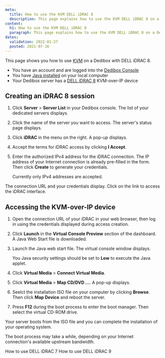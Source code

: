 ```yaml
---
meta:
  title: How to use the KVM DELL iDRAC 8
  description: This page explains how to use the KVM DELL iDRAC 8 on a Dedibox
content:
  h1: How to use the KVM DELL iDRAC 8
  paragraph: This page explains how to use the KVM DELL iDRAC 8 on a Dedibox
dates:
  validation: 2022-01-27
  posted: 2021-07-16
---
```


This page shows you how to use [KVM](/dedibox/kvm-over-ip/concepts/#kvm-over-ip) on a Dedibox with DELL iDRAC 8.

<Message type="requirement">

  - You have an account and are logged into the [Dedibox Console](https://console.online.net) 
  - You have [Java installed](https://www.java.com/en/download/help/download_options.html) on your local computer
  - Your Dedibox server has a [DELL iDRAC 8](https://www.dell.com/support/manuals/en-us/idrac8-with-lc-v2.05.05.05/idrac8_2.05.05.05_ug/overview) KVM-over-IP device  

</Message>

## Creating an iDRAC 8 session

1. Click **Server** > **Server List** in your Dedibox console. The list of your dedicated servers displays.

2. Click the name of the server you want to access. The server's status page displays.

3. Click **iDRAC** in the menu on the right. A pop-up displays.

    <Lightbox src="scaleway_idrac.webp" alt="" />

4. Accept the terms for iDRAC access by clicking **I Accept**.

5. Enter the authorized IPv4 address for the iDRAC connection. The IP address of your Internet connection is already pre-filled in the form. Then click **Create** to generate your credentials.

    <Message type="note">

    Currently only IPv4 addresses are accepted.

    </Message>

The connection URL and your credentials display. Click on the link to access the iDRAC interface.

## Accessing the KVM-over-IP device 

1. Open the connection URL of your iDRAC in your web browser, then log in using the credentials displayed during access creation. 

2. Click **Launch** in the **Virtual Console Preview** section of the dashboard. A Java Web Start file is downloaded.
    <Lightbox src="scaleway_idrac8_dashboard.webp" alt="" />

3. Launch the Java web start file. The virtual console window displays.

    <Message typ="tip">

    You Java security settings should be set to **Low** to execute the Java applet.

    </Message>

4.  Click **Virtual Media** > **Connect Virtual Media**.

    <Lightbox src="scaleway_idrac8_connect_vm.webp" alt="" />

5. Click **Virtual Media** > **Map CD/DVD ...**. A pop-up displays.

    <Lightbox src="scaleway_idrac8_map_cd.webp" alt="" />

6. Seelct the installation ISO file on your computer by clicking **Browse**. Then click **Map Device** and reboot the server. 

    <Lightbox src="scaleway_idrac8_iso.webp" alt="" /> 

7. Press **F12** during the boot process to enter the boot manager. Then select the virtual CD-ROM drive. 

Your server boots from the ISO file and you can complete the installation of your operating system.

  <Message type="note">

  The boot process may take a while, depending on your Internet connection's available upstream bandwidth. 

  </Message>

<Navigation title="See Also">
  <PreviousButton to="/dedibox/kvm-over-ip/how-to/dell-idrac7/">How to use DELL iDRAC 7</PreviousButton>
  <NextButton to="/dedibox/kvm-over-ip/how-to/dell-idrac9/">How to use DELL iDRAC 9</NextButton>
</Navigation>
